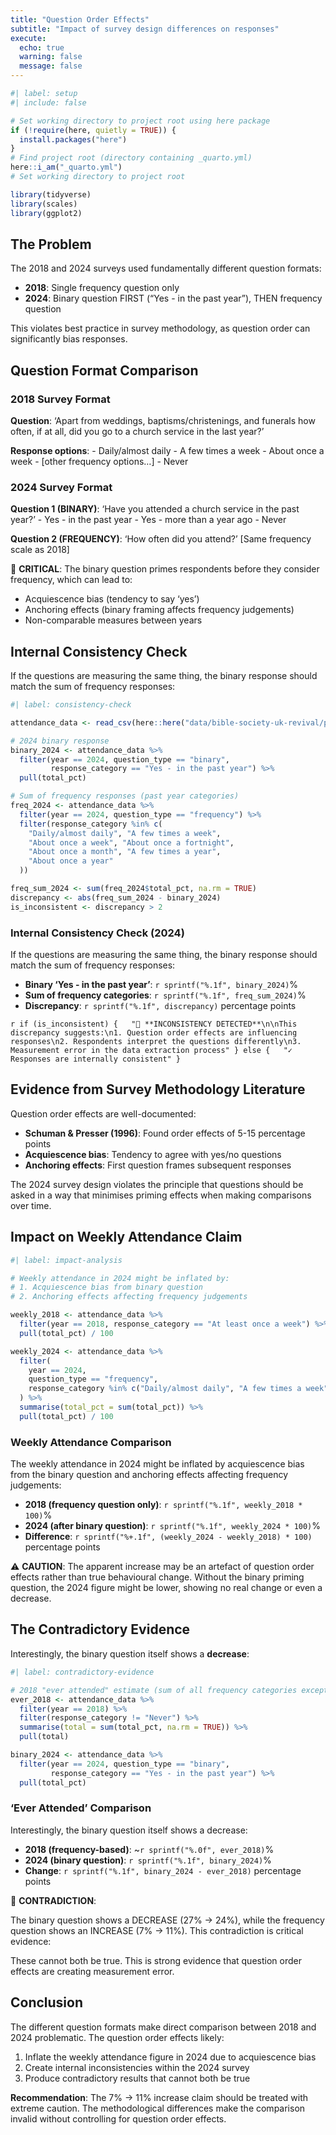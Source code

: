 ```yaml
---
title: "Question Order Effects"
subtitle: "Impact of survey design differences on responses"
execute:
  echo: true
  warning: false
  message: false
---
```


```r
#| label: setup
#| include: false

# Set working directory to project root using here package
if (!require(here, quietly = TRUE)) {
  install.packages("here")
}
# Find project root (directory containing _quarto.yml)
here::i_am("_quarto.yml")
# Set working directory to project root

library(tidyverse)
library(scales)
library(ggplot2)
```

## The Problem

The 2018 and 2024 surveys used fundamentally different question formats:

- **2018**: Single frequency question only
- **2024**: Binary question FIRST ("Yes - in the past year"), THEN frequency question

This violates best practice in survey methodology, as question order can significantly bias responses.

## Question Format Comparison

### 2018 Survey Format

**Question**: 'Apart from weddings, baptisms/christenings, and funerals how often, if at all, did you go to a church service in the last year?'

**Response options**:
- Daily/almost daily
- A few times a week
- About once a week
- [other frequency options...]
- Never

### 2024 Survey Format

**Question 1 (BINARY)**: 'Have you attended a church service in the past year?'
- Yes - in the past year
- Yes - more than a year ago
- Never

**Question 2 (FREQUENCY)**: 'How often did you attend?'
[Same frequency scale as 2018]

🚩 **CRITICAL**: The binary question primes respondents before they consider frequency, which can lead to:

- Acquiescence bias (tendency to say 'yes')
- Anchoring effects (binary framing affects frequency judgements)
- Non-comparable measures between years

## Internal Consistency Check

If the questions are measuring the same thing, the binary response should match the sum of frequency responses:

```r
#| label: consistency-check

attendance_data <- read_csv(here::here("data/bible-society-uk-revival/processed/church-attendance-extracted.csv"))

# 2024 binary response
binary_2024 <- attendance_data %>%
  filter(year == 2024, question_type == "binary", 
         response_category == "Yes - in the past year") %>%
  pull(total_pct)

# Sum of frequency responses (past year categories)
freq_2024 <- attendance_data %>%
  filter(year == 2024, question_type == "frequency") %>%
  filter(response_category %in% c(
    "Daily/almost daily", "A few times a week", 
    "About once a week", "About once a fortnight",
    "About once a month", "A few times a year",
    "About once a year"
  ))

freq_sum_2024 <- sum(freq_2024$total_pct, na.rm = TRUE)
discrepancy <- abs(freq_sum_2024 - binary_2024)
is_inconsistent <- discrepancy > 2
```

### Internal Consistency Check (2024)

If the questions are measuring the same thing, the binary response should match the sum of frequency responses:

- **Binary 'Yes - in the past year'**: `r sprintf("%.1f", binary_2024)`%
- **Sum of frequency categories**: `r sprintf("%.1f", freq_sum_2024)`%
- **Discrepancy**: `r sprintf("%.1f", discrepancy)` percentage points

`r if (is_inconsistent) {
  "🚩 **INCONSISTENCY DETECTED**\n\nThis discrepancy suggests:\n1. Question order effects are influencing responses\n2. Respondents interpret the questions differently\n3. Measurement error in the data extraction process"
} else {
  "✓ Responses are internally consistent"
}`

## Evidence from Survey Methodology Literature

Question order effects are well-documented:

- **Schuman & Presser (1996)**: Found order effects of 5-15 percentage points
- **Acquiescence bias**: Tendency to agree with yes/no questions
- **Anchoring effects**: First question frames subsequent responses

The 2024 survey design violates the principle that questions should be asked in a way that minimises priming effects when making comparisons over time.

## Impact on Weekly Attendance Claim

```r
#| label: impact-analysis

# Weekly attendance in 2024 might be inflated by:
# 1. Acquiescence bias from binary question
# 2. Anchoring effects affecting frequency judgements

weekly_2018 <- attendance_data %>%
  filter(year == 2018, response_category == "At least once a week") %>%
  pull(total_pct) / 100

weekly_2024 <- attendance_data %>%
  filter(
    year == 2024,
    question_type == "frequency",
    response_category %in% c("Daily/almost daily", "A few times a week", "About once a week")
  ) %>%
  summarise(total_pct = sum(total_pct)) %>%
  pull(total_pct) / 100
```

### Weekly Attendance Comparison

The weekly attendance in 2024 might be inflated by acquiescence bias from the binary question and anchoring effects affecting frequency judgements:

- **2018 (frequency question only)**: `r sprintf("%.1f", weekly_2018 * 100)`%
- **2024 (after binary question)**: `r sprintf("%.1f", weekly_2024 * 100)`%
- **Difference**: `r sprintf("%+.1f", (weekly_2024 - weekly_2018) * 100)` percentage points

⚠️ **CAUTION**: The apparent increase may be an artefact of question order effects rather than true behavioural change. Without the binary priming question, the 2024 figure might be lower, showing no real change or even a decrease.

## The Contradictory Evidence

Interestingly, the binary question itself shows a **decrease**:

```r
#| label: contradictory-evidence

# 2018 "ever attended" estimate (sum of all frequency categories except "Never")
ever_2018 <- attendance_data %>%
  filter(year == 2018) %>%
  filter(response_category != "Never") %>%
  summarise(total = sum(total_pct, na.rm = TRUE)) %>%
  pull(total)

binary_2024 <- attendance_data %>%
  filter(year == 2024, question_type == "binary", 
         response_category == "Yes - in the past year") %>%
  pull(total_pct)
```

### 'Ever Attended' Comparison

Interestingly, the binary question itself shows a decrease:

- **2018 (frequency-based)**: ~`r sprintf("%.0f", ever_2018)`%
- **2024 (binary question)**: `r sprintf("%.1f", binary_2024)`%
- **Change**: `r sprintf("%.1f", binary_2024 - ever_2018)` percentage points

🚩 **CONTRADICTION**:

The binary question shows a DECREASE (27% → 24%), while the frequency question shows an INCREASE (7% → 11%). This contradiction is critical evidence:

These cannot both be true. This is strong evidence that question order effects are creating measurement error.

## Conclusion

The different question formats make direct comparison between 2018 and 2024 problematic. The question order effects likely:

1. Inflate the weekly attendance figure in 2024 due to acquiescence bias
2. Create internal inconsistencies within the 2024 survey
3. Produce contradictory results that cannot both be true

**Recommendation**: The 7% → 11% increase claim should be treated with extreme caution. The methodological differences make the comparison invalid without controlling for question order effects.

